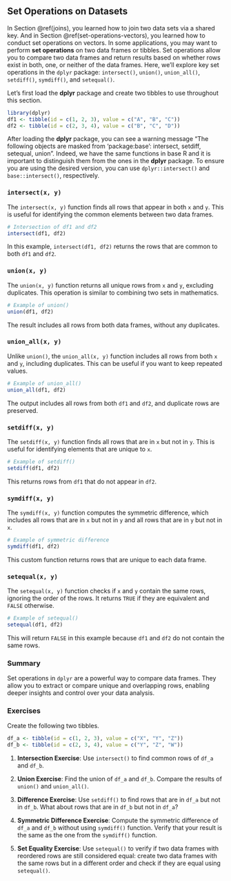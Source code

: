 ## Set Operations on Datasets {#set-operations-datasets}

In Section \@ref(joins), you learned how to join two data sets via a shared key. And in Section \@ref(set-operations-vectors), you learned how to conduct set operations on vectors. In some applications, you may want to perform **set operations** on two data frames or tibbles.  Set operations allow you to compare two data frames and return results based on whether rows exist in both, one, or neither of the data frames. Here, we'll explore key set operations in the `dplyr` package: `intersect()`, `union()`, `union_all()`, `setdiff()`, `symdiff()`, and `setequal()`. 

Let's first load the **dplyr** package and create two tibbles to use throughout this section.
```r
library(dplyr)
df1 <- tibble(id = c(1, 2, 3), value = c("A", "B", "C"))
df2 <- tibble(id = c(2, 3, 4), value = c("B", "C", "D"))
```

After loading the **dplyr** package, you can see a warning message "The following objects are masked from 'package:base': intersect, setdiff, setequal, union". Indeed, we have the same functions in base R and it is important to distinguish them from the ones in the **dplyr** package. To ensure you are using the desired version, you can use `dplyr::intersect()` and `base::intersect()`, respectively. 


### `intersect(x, y)`

The `intersect(x, y)` function finds all rows that appear in both `x` and `y`. This is useful for identifying the common elements between two data frames.

```r
# Intersection of df1 and df2
intersect(df1, df2)
```

In this example, `intersect(df1, df2)` returns the rows that are common to both `df1` and `df2`.

### `union(x, y)`

The `union(x, y)` function returns all unique rows from `x` and `y`, excluding duplicates. This operation is similar to combining two sets in mathematics.

```r
# Example of union()
union(df1, df2)
```

The result includes all rows from both data frames, without any duplicates.

### `union_all(x, y)`

Unlike `union()`, the `union_all(x, y)` function includes all rows from both `x` and `y`, including duplicates. This can be useful if you want to keep repeated values.

```r
# Example of union_all()
union_all(df1, df2)
```

The output includes all rows from both `df1` and `df2`, and duplicate rows are preserved.

### `setdiff(x, y)`

The `setdiff(x, y)` function finds all rows that are in `x` but not in `y`. This is useful for identifying elements that are unique to `x`.

```r
# Example of setdiff()
setdiff(df1, df2)
```

This returns rows from `df1` that do not appear in `df2`.

### `symdiff(x, y)`

The `symdiff(x, y)` function computes the symmetric difference, which includes all rows that are in `x` but not in `y` and all rows that are in `y` but not in `x`. 

```r
# Example of symmetric difference 
symdiff(df1, df2)
```

This custom function returns rows that are unique to each data frame.

### `setequal(x, y)`

The `setequal(x, y)` function checks if `x` and `y` contain the same rows, ignoring the order of the rows. It returns `TRUE` if they are equivalent and `FALSE` otherwise.

```r
# Example of setequal()
setequal(df1, df2)
```

This will return `FALSE` in this example because `df1` and `df2` do not contain the same rows.

### Summary

Set operations in `dplyr` are a powerful way to compare data frames. They allow you to extract or compare unique and overlapping rows, enabling deeper insights and control over your data analysis.

### Exercises

Create the following two tibbles. 
```r
df_a <- tibble(id = c(1, 2, 3), value = c("X", "Y", "Z"))
df_b <- tibble(id = c(2, 3, 4), value = c("Y", "Z", "W"))
```


1. **Intersection Exercise**: Use `intersect()` to find common rows of `df_a` and `df_b`.
   
2. **Union Exercise**: Find the union of `df_a` and `df_b`. Compare the results of `union()` and `union_all()`.

3. **Difference Exercise**: Use `setdiff()` to find rows that are in `df_a` but not in `df_b`. What about rows that are in `df_b` but not in `df_a`?

4. **Symmetric Difference Exercise**: Compute the symmetric difference of `df_a` and `df_b` without using `symdiff()` function. Verify that your result is the same as the one from the `symdiff()` function.

5. **Set Equality Exercise**: Use `setequal()` to verify if two data frames with reordered rows are still considered equal: create two data frames with the same rows but in a different order and check if they are equal using `setequal()`.
